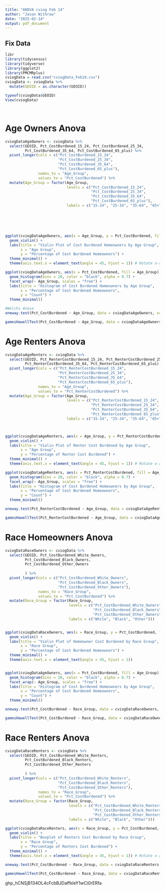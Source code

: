 ```yaml
---
title: "ANOVA cviog Feb 14"
author: "Jason Withrow"
date: "2025-02-14"
output: pdf_document
---
```


## Fix Data

```r
libr
library(tidycensus)
library(tidyverse)
library(ggplot2)
library(PMCMRplus)
cviogData = read.csv("cviogData_Feb19.csv")
cviogData <- cviogData %>%
  mutate(GEOID = as.character(GEOID))

typeof(cviogData$GEOID)
View(cviogData)




```

# Age Owners Anova
```r



cviogDataAgeOwners <- cviogData %>%
  select(GEOID, Pct_CostBurdened_15_24, Pct_CostBurdened_25_34, 
         Pct_CostBurdened_35_64, Pct_CostBurdened_65_plus) %>%
  pivot_longer(cols = c("Pct_CostBurdened_15_24", 
                        "Pct_CostBurdened_25_34", 
                        "Pct_CostBurdened_35_64", 
                        "Pct_CostBurdened_65_plus"),
               names_to = "Age_Group", 
               values_to = "Pct_CostBurdened") %>%
  mutate(Age_Group = factor(Age_Group, 
                            levels = c("Pct_CostBurdened_15_24", 
                                       "Pct_CostBurdened_25_34",
                                       "Pct_CostBurdened_35_64", 
                                       "Pct_CostBurdened_65_plus"),
                            labels = c("15-24", "25-34", "35-64", "65+")))






ggplot(cviogDataAgeOwners, aes(x = Age_Group, y = Pct_CostBurdened, fill = Age_Group)) +
  geom_violin() +
  labs(title = "Violin Plot of Cost Burdened Homeowners by Age Group",
       x = "Age Group",
       y = "Percentage of Cost Burdened Homeowners") +
  theme_minimal() +
  theme(axis.text.x = element_text(angle = 45, hjust = 1)) # Rotate x-axis labels if needed
```

```r
ggplot(cviogDataAgeOwners, aes(x = Pct_CostBurdened, fill = Age_Group)) +
  geom_histogram(bins = 20, color = "black", alpha = 0.7) +
  facet_wrap(~ Age_Group, scales = "free") +
  labs(title = "Histogram of Cost Burdened Homeowners by Age Group",
       x = "Percentage of Cost Burdened Homeowners",
       y = "Count") +
  theme_minimal()

```

```r
#Welchs Anova
oneway.test(Pct_CostBurdened ~ Age_Group, data = cviogDataAgeOwners, var.equal = FALSE)

gamesHowellTest(Pct_CostBurdened ~ Age_Group, data = cviogDataAgeOwners)


```



# Age Renters Anova

```r
cviogDataAgeRenters <- cviogData %>%
  select(GEOID, Pct_RenterCostBurdened_15_24, Pct_RenterCostBurdened_25_34, 
         Pct_RenterCostBurdened_35_64, Pct_RenterCostBurdened_65_plus) %>%
  pivot_longer(cols = c("Pct_RenterCostBurdened_15_24", 
                        "Pct_RenterCostBurdened_25_34", 
                        "Pct_RenterCostBurdened_35_64", 
                        "Pct_RenterCostBurdened_65_plus"),
               names_to = "Age_Group", 
               values_to = "Pct_RenterCostBurdened") %>%
  mutate(Age_Group = factor(Age_Group, 
                            levels = c("Pct_RenterCostBurdened_15_24", 
                                       "Pct_RenterCostBurdened_25_34",
                                       "Pct_RenterCostBurdened_35_64", 
                                       "Pct_RenterCostBurdened_65_plus"),
                            labels = c("15-24", "25-34", "35-64", "65+")))



ggplot(cviogDataAgeRenters, aes(x = Age_Group, y = Pct_RenterCostBurdened, fill = Age_Group)) +
  geom_violin() +
  labs(title = "Violin Plot of Renter Cost Burdened by Age Group",
       x = "Age Group",
       y = "Percentage of Renter Cost Burdened") +
  theme_minimal() +
  theme(axis.text.x = element_text(angle = 45, hjust = 1)) # Rotate x-axis labels if needed
```

```r
ggplot(cviogDataAgeRenters, aes(x = Pct_RenterCostBurdened, fill = Age_Group)) +
  geom_histogram(bins = 20, color = "black", alpha = 0.7) +
  facet_wrap(~ Age_Group, scales = "free") +
  labs(title = "Histogram of Cost Burdened Homeowners by Age Group",
       x = "Percentage of Cost Burdened Homeowners",
       y = "Count") +
  theme_minimal()

```

```r

oneway.test(Pct_RenterCostBurdened ~ Age_Group, data = cviogDataAgeRenters, var.equal = FALSE)

gamesHowellTest(Pct_RenterCostBurdened ~ Age_Group, data = cviogDataAgeRenters)
```

# Race Homeowners Anova

```r


cviogDataRaceOwners <- cviogData %>%
  select(GEOID, Pct_CostBurdened_White_Owners, 
         Pct_CostBurdened_Black_Owners, 
         Pct_CostBurdened_Other_Owners 
          
         ) %>%
  pivot_longer(cols = c("Pct_CostBurdened_White_Owners", 
                        "Pct_CostBurdened_Black_Owners", 
                        "Pct_CostBurdened_Other_Owners"),
               names_to = "Race_Group", 
               values_to = "Pct_CostBurdened") %>%
  mutate(Race_Group = factor(Race_Group, 
                             levels = c("Pct_CostBurdened_White_Owners", 
                                        "Pct_CostBurdened_Black_Owners", 
                                        "Pct_CostBurdened_Other_Owners"),
                             labels = c("White", "Black", "Other")))


ggplot(cviogDataRaceOwners, aes(x = Race_Group, y = Pct_CostBurdened, fill = Race_Group)) +
  geom_violin() +
  labs(title = "Violin Plot of Homeowner Cost Burdened by Race Group",
       x = "Race Group",
       y = "Percentage of Cost Burdened Homeowners") +
  theme_minimal() +
  theme(axis.text.x = element_text(angle = 45, hjust = 1)) 



```

```r
ggplot(cviogDataAgeOwners, aes(x = Pct_CostBurdened, fill = Age_Group)) +
  geom_histogram(bins = 20, color = "black", alpha = 0.7) +
  facet_wrap(~ Age_Group, scales = "free") +
  labs(title = "Histogram of Cost Burdened Homeowners by Age Group",
       x = "Percentage of Cost Burdened Homeowners",
       y = "Count") +
  theme_minimal()

```

```r


oneway.test(Pct_CostBurdened ~ Race_Group, data = cviogDataRaceOwners, var.equal = FALSE)

gamesHowellTest(Pct_CostBurdened ~ Race_Group, data = cviogDataRaceOwners)
```

# Race Renters Anova

```r

cviogDataRaceRenters <- cviogData %>%
  select(GEOID, Pct_CostBurdened_White_Renters, 
         Pct_CostBurdened_Black_Renters, 
         Pct_CostBurdened_Other_Renters 
         
         ) %>%
  pivot_longer(cols = c("Pct_CostBurdened_White_Renters", 
                        "Pct_CostBurdened_Black_Renters", 
                        "Pct_CostBurdened_Other_Renters"),
               names_to = "Race_Group", 
               values_to = "Pct_CostBurdened") %>%
  mutate(Race_Group = factor(Race_Group, 
                             levels = c("Pct_CostBurdened_White_Renters", 
                                        "Pct_CostBurdened_Black_Renters", 
                                        "Pct_CostBurdened_Other_Renters"),
                             labels = c("White", "Black", "Other")))

ggplot(cviogDataRaceRenters, aes(x = Race_Group, y = Pct_CostBurdened, fill = Race_Group)) +
  geom_violin() +
  labs(title = "Boxplot of Renters Cost Burdened by Race Group",
       x = "Race Group",
       y = "Percentage of Renters Cost Burdened") +
  theme_minimal() +
  theme(axis.text.x = element_text(angle = 45, hjust = 1)) # Rotate x-axis labels for better readability

```

```r



oneway.test(Pct_CostBurdened ~ Race_Group, data = cviogDataRaceRenters, var.equal = FALSE)

gamesHowellTest(Pct_CostBurdened ~ Race_Group, data = cviogDataRaceRenters)
```
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

